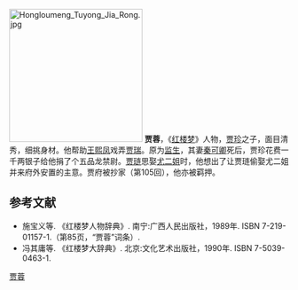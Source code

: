 {{no footnotes|time=2019-06-17T05:40:08+00:00}}
[[File:Hongloumeng_Tuyong_Jia_Rong.jpg|240px]]
'''贾蓉'''，《[[红楼梦|红楼梦]]》人物，[[贾珍|贾珍]]之子，面目清秀，细挑身材。他帮助[[王熙凤|王熙凤]]戏弄[[贾瑞|贾瑞]]。原为[[监生|监生]]，其妻[[秦可卿|秦可卿]]死后，贾珍花费一千两银子给他捐了个五品龙禁尉。[[贾琏|贾琏]]思娶[[尤二姐|尤二姐]]时，他想出了让贾琏偷娶尤二姐并来府外安置的主意。贾府被抄家（第105回），他亦被羁押。

== 参考文献 ==
* 施宝义等. 《红楼梦人物辞典》. 南宁:广西人民出版社，1989年. ISBN 7-219-01157-1.（第85页，“贾蓉”词条）.
* 冯其庸等. 《红楼梦大辞典》. 北京:文化艺术出版社，1990年. ISBN 7-5039-0463-1.

[[Category:紅樓夢人物|贾蓉]]